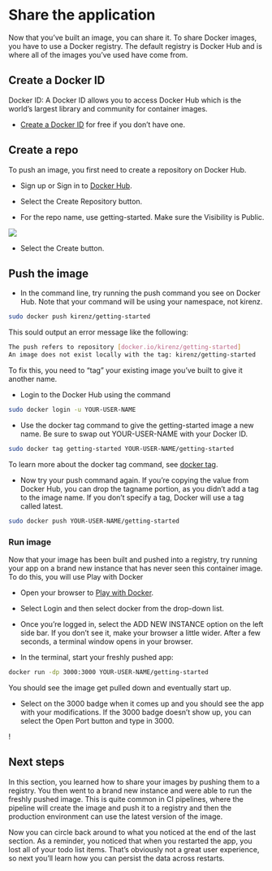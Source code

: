 # Share the application

Now that you’ve built an image, you can share it. To share Docker images, you have to use a Docker registry. The default registry is Docker Hub and is where all of the images you’ve used have come from.

## Create a Docker ID

Docker ID: A Docker ID allows you to access Docker Hub which is the world’s largest library and community for container images. 

- [Create a Docker ID](https://hub.docker.com/signup) for free if you don’t have one.

## Create a repo

To push an image, you first need to create a repository on Docker Hub.

- Sign up or Sign in to [Docker Hub](https://hub.docker.com/signup).

- Select the Create Repository button.

- For the repo name, use getting-started. Make sure the Visibility is Public.

![](images/docker-getting-started-5.png)

- Select the Create button.

## Push the image

- In the command line, try running the push command you see on Docker Hub. Note that your command will be using your namespace, not kirenz.

```bash
sudo docker push kirenz/getting-started

```

This sould output an error message like the following:

```bash
The push refers to repository [docker.io/kirenz/getting-started]
An image does not exist locally with the tag: kirenz/getting-started
```

To fix this, you need to “tag” your existing image you’ve built to give it another name.


- Login to the Docker Hub using the command 

```bash
sudo docker login -u YOUR-USER-NAME
```

- Use the docker tag command to give the getting-started image a new name. Be sure to swap out YOUR-USER-NAME with your Docker ID.


```bash
sudo docker tag getting-started YOUR-USER-NAME/getting-started
```

To learn more about the docker tag command, see [docker tag](https://docs.docker.com/engine/reference/commandline/tag/).

- Now try your push command again. If you’re copying the value from Docker Hub, you can drop the tagname portion, as you didn’t add a tag to the image name. If you don’t specify a tag, Docker will use a tag called latest.


```bash
sudo docker push YOUR-USER-NAME/getting-started
```

### Run image

Now that your image has been built and pushed into a registry, try running your app on a brand new instance that has never seen this container image. To do this, you will use Play with Docker

- Open your browser to [Play with Docker]().

- Select Login and then select docker from the drop-down list.

<!--
- Connect with your Docker Hub account.
-->


- Once you’re logged in, select the ADD NEW INSTANCE option on the left side bar. If you don’t see it, make your browser a little wider. After a few seconds, a terminal window opens in your browser.

- In the terminal, start your freshly pushed app:

```bash
docker run -dp 3000:3000 YOUR-USER-NAME/getting-started
```

You should see the image get pulled down and eventually start up.

- Select on the 3000 badge when it comes up and you should see the app with your modifications. If the 3000 badge doesn’t show up, you can select the Open Port button and type in 3000.

[](images/docker-getting-started-6.png)!

## Next steps

In this section, you learned how to share your images by pushing them to a registry. You then went to a brand new instance and were able to run the freshly pushed image. This is quite common in CI pipelines, where the pipeline will create the image and push it to a registry and then the production environment can use the latest version of the image.

Now you can circle back around to what you noticed at the end of the last section. As a reminder, you noticed that when you restarted the app, you lost all of your todo list items. That’s obviously not a great user experience, so next you’ll learn how you can persist the data across restarts.
